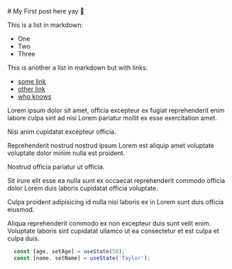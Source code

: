 
<Layout>
  <section>
  # My First post here yay 🎊

  This is a list in markdown:

  - One
  - Two
  - Three

  This is another a list in markdown but with links:

  - [some link](https://google.com)
  - [other link](https://google.com)
  - [who knows](https://google.com)

  Lorem ipsum dolor sit amet, officia excepteur ex fugiat reprehenderit enim labore culpa sint ad nisi Lorem pariatur mollit
  ex esse exercitation amet.

  Nisi anim cupidatat excepteur officia.

  Reprehenderit nostrud nostrud ipsum Lorem est aliquip amet voluptate voluptate dolor minim nulla est proident.

  Nostrud officia pariatur ut officia.

  Sit irure elit esse ea nulla sunt ex occaecat reprehenderit commodo officia dolor Lorem duis laboris cupidatat officia voluptate.

  Culpa proident adipisicing id nulla nisi laboris ex in Lorem sunt duis officia eiusmod.

  Aliqua reprehenderit commodo ex non excepteur duis sunt velit enim.
  Voluptate laboris sint cupidatat ullamco ut ea consectetur et est culpa et culpa duis.

  ```js
    const [age, setAge] = useState(50);
    const [name, setName] = useState('Taylor');
  ```
  </section>
</Layout>
